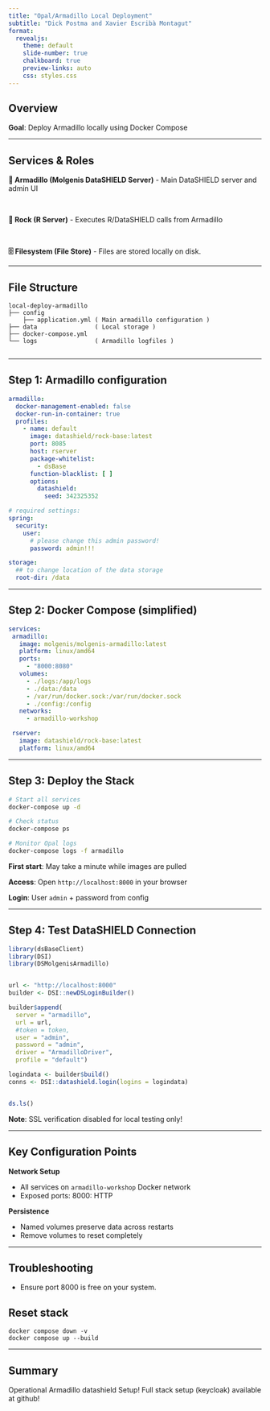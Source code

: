```yaml
---
title: "Opal/Armadillo Local Deployment"
subtitle: "Dick Postma and Xavier Escribà Montagut"
format: 
  revealjs:
    theme: default
    slide-number: true
    chalkboard: true
    preview-links: auto
    css: styles.css
---
```


## Overview

**Goal**: Deploy Armadillo locally using Docker Compose

---

## Services & Roles
**🏢 Armadillo (Molgenis DataSHIELD Server)**
- Main DataSHIELD server and admin UI

<br>

**🔧 Rock (R Server)**
- Executes R/DataSHIELD calls from Armadillo 

<br>

**🗄️ Filesystem (File Store)**
- Files are stored locally on disk.  

---

## File Structure

```
local-deploy-armadillo
├── config
    ├── application.yml ( Main armadillo configuration )
├── data                ( Local storage )
├── docker-compose.yml
└── logs                ( Armadillo logfiles )


```
---

## Step 1: Armadillo configuration 

```yaml
armadillo:
  docker-management-enabled: false
  docker-run-in-container: true
  profiles:
    - name: default
      image: datashield/rock-base:latest
      port: 8085
      host: rserver
      package-whitelist:
        - dsBase
      function-blacklist: [ ]
      options:
        datashield:
          seed: 342325352

# required settings:
spring:
  security:
    user:
      # please change this admin password!
      password: admin!!!

storage:
  ## to change location of the data storage
  root-dir: /data

```

---

## Step 2: Docker Compose (simplified)

```yaml
services:
 armadillo:
   image: molgenis/molgenis-armadillo:latest
   platform: linux/amd64
   ports:
     - "8000:8080"
   volumes:
     - ./logs:/app/logs
     - ./data:/data
     - /var/run/docker.sock:/var/run/docker.sock
     - ./config:/config
   networks:
     - armadillo-workshop

 rserver:
   image: datashield/rock-base:latest
   platform: linux/amd64

```

---

## Step 3: Deploy the Stack

```bash
# Start all services
docker-compose up -d

# Check status
docker-compose ps

# Monitor Opal logs
docker-compose logs -f armadillo 
```

**First start**: May take a minute while images are pulled

**Access**: Open `http://localhost:8000` in your browser

**Login**: User `admin` + password from config 

---

## Step 4: Test DataSHIELD Connection

```r
library(dsBaseClient)
library(DSI)
library(DSMolgenisArmadillo)


url <- "http://localhost:8000"
builder <- DSI::newDSLoginBuilder()

builder$append(
  server = "armadillo",
  url = url,
  #token = token,
  user = "admin",
  password = "admin",
  driver = "ArmadilloDriver",
  profile = "default")

logindata <- builder$build()
conns <- DSI::datashield.login(logins = logindata)


ds.ls()
```

**Note**: SSL verification disabled for local testing only!

---

## Key Configuration Points

**Network Setup**

- All services on `armadillo-workshop` Docker network
- Exposed ports: 8000: HTTP 

**Persistence**

- Named volumes preserve data across restarts
- Remove volumes to reset completely

---

## Troubleshooting

- Ensure port 8000 is free on your system.

## Reset stack

```
docker compose down -v 
docker compose up --build

```




---

## Summary

Operational Armadillo datashield Setup!
Full stack setup (keycloak) available at github! 

